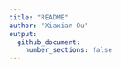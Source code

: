 ```yaml
---
title: "README"
author: "Xiaxian Ou"
output: 
  github_document:
    number_sections: false
---
```




